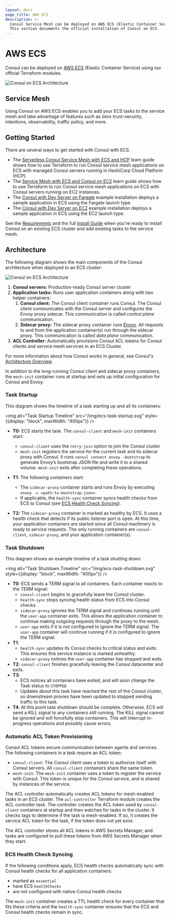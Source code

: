 ```yaml
---
layout: docs
page_title: AWS ECS
description: >-
  Consul Service Mesh can be deployed on AWS ECS (Elastic Container Service).
  This section documents the official installation of Consul on ECS.
---
```


# AWS ECS

Consul can be deployed on [AWS ECS](https://aws.amazon.com/ecs/) (Elastic Container Service) using our official Terraform modules.

![Consul on ECS Architecture](/img/consul-ecs-arch.png)

## Service Mesh

Using Consul on AWS ECS enables you to add your ECS tasks to the service mesh and
take advantage of features such as zero-trust-security, intentions, observability,
traffic policy, and more.

## Getting Started

There are several ways to get started with Consul with ECS.

* The [Serverless Consul Service Mesh with ECS and HCP](https://learn.hashicorp.com/tutorials/cloud/consul-ecs-hcp?in=consul/cloud-integrations) learn guide shows how to use Terraform to run Consul service mesh applications on ECS with managed Consul servers running in HashiCorp Cloud Platform (HCP).
* The [Service Mesh with ECS and Consul on EC2](https://learn.hashicorp.com/tutorials/consul/consul-ecs-ec2?in=consul/cloud-integrations) learn guide shows how to use Terraform to run Consul service mesh applications on ECS with Consul servers running on EC2 instances.
* The [Consul with Dev Server on Fargate](https://registry.terraform.io/modules/hashicorp/consul-ecs/aws/latest/examples/dev-server-fargate) example installation deploys a sample application in ECS using the Fargate launch type.
* The [Consul with Dev Server on EC2](https://registry.terraform.io/modules/hashicorp/consul-ecs/aws/latest/examples/dev-server-ec2) example installation deploys a sample application in ECS using the EC2 launch type.

See the [Requirements](/docs/ecs/get-started/requirements) and the full [Install Guide](/docs/ecs/get-started/install) when you're ready to install Consul on an existing ECS cluster and add existing tasks to the service mesh.


## Architecture

The following diagram shows the main components of the Consul architecture when deployed to an ECS cluster:

![Consul on ECS Architecture](/img/consul-ecs-arch.png)

1. **Consul servers:** Production-ready Consul server cluster
1. **Application tasks:** Runs user application containers along with two helper containers:
   1. **Consul client:** The Consul client container runs Consul. The Consul client communicates
      with the Consul server and configures the Envoy proxy sidecar. This communication
      is called _control plane_ communication.
   1. **Sidecar proxy:** The sidecar proxy container runs [Envoy](https://envoyproxy.io/). All requests
      to and from the application container(s) run through the sidecar proxy. This communication
      is called _data plane_ communication.
1. **ACL Controller:** Automatically provisions Consul ACL tokens for Consul clients and service mesh services
   in an ECS Cluster.

For more information about how Consul works in general, see Consul's [Architecture Overview](/docs/architecture).

In addition to the long-running Consul client and sidecar proxy containers, the `mesh-init` container runs
at startup and sets up initial configuration for Consul and Envoy.

### Task Startup

This diagram shows the timeline of a task starting up and all its containers:

<img alt="Task Startup Timeline" src="/img/ecs-task-startup.svg" style={{display: "block", maxWidth: "400px"}} />

- **T0:** ECS starts the task. The `consul-client` and `mesh-init` containers start:
  - `consul-client` uses the `retry-join` option to join the Consul cluster
  - `mesh-init` registers the service for the current task and its sidecar proxy with
    Consul. It runs `consul connect envoy -bootstrap` to generate Envoy’s
    bootstrap JSON file and write it to a shared volume. `mesh-init` exits after completing these operations.

- **T1:** The following containers start:
  - The `sidecar-proxy` container starts and runs Envoy by executing `envoy -c <path-to-bootstrap-json>`.
  - If applicable, the `health-sync` container syncs health checks from ECS to Consul (see [ECS Health Check Syncing](#ecs-health-check-syncing)).
- **T2:** The `sidecar-proxy` container is marked as healthy by ECS. It uses a health check that detects if its public listener port is open. At this time, your application containers are started since all Consul machinery is ready to service requests. The only running containers are `consul-client`, `sidecar-proxy`, and your application container(s).

### Task Shutdown

This diagram shows an example timeline of a task shutting down:

<img alt="Task Shutdown Timeline" src="/img/ecs-task-shutdown.svg" style={{display: "block", maxWidth: "400px"}} />

- **T0**: ECS sends a TERM signal to all containers. Each container reacts to the TERM signal:
  - `consul-client` begins to gracefully leave the Consul cluster.
  - `health-sync` stops syncing health status from ECS into Consul checks.
  - `sidecar-proxy` ignores the TERM signal and continues running until the `user-app` container exits. This allows the application container to continue making outgoing requests through the proxy to the mesh.
  - `user-app` exits if it is not configured to ignore the TERM signal. The `user-app` container will continue running if it is configured to ignore the TERM signal.
- **T1**:
  - `health-sync` updates its Consul checks to critical status and exits. This ensures this service instance is marked unhealthy.
  - `sidecar-proxy` notices the `user-app` container has stopped and exits.
- **T2**: `consul-client` finishes gracefully leaving the Consul datacenter and exits.
- **T3**:
  - ECS notices all containers have exited, and will soon change the Task status to `STOPPED`
  - Updates about this task have reached the rest of the Consul cluster, so downstream proxies have been updated to stopped sending traffic to this task.
- **T4**: At this point task shutdown should be complete. Otherwise, ECS will send a KILL signal to any containers still running. The KILL signal cannot be ignored and will forcefully stop containers. This will interrupt in-progress operations and possibly cause errors.

### Automatic ACL Token Provisioning

Consul ACL tokens secure communication between agents and services.
The following containers in a task require an ACL token:

- `consul-client`: The Consul client uses a token to authorize itself with Consul servers.
  All `consul-client` containers share the same token.
- `mesh-init`: The `mesh-init` container uses a token to register the service with Consul.
  This token is unique for the Consul service, and is shared by instances of the service.

The ACL controller automatically creates ACL tokens for mesh-enabled tasks in an ECS cluster.
The `acl-controller` Terraform module creates the ACL controller task. The controller creates the
ACL token used by `consul-client` containers at startup and then watches for tasks in the cluster. It checks tags
to determine if the task is mesh-enabled. If so, it creates the service ACL token for the task, if the
token does not yet exist.

The ACL controller stores all ACL tokens in AWS Secrets Manager, and tasks are configured to pull these
tokens from AWS Secrets Manager when they start.

### ECS Health Check Syncing

If the following conditions apply, ECS health checks automatically sync with Consul health checks for all application containers:

* marked as `essential`
* have ECS `healthChecks`
* are not configured with native Consul health checks

The `mesh-init` container creates a TTL health check for
every container that fits these criteria and the `health-sync` container ensures
that the ECS and Consul health checks remain in sync.
